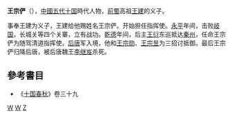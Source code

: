 '''王宗俨'''（{{bd|9世纪||925年||catIdx=W}}），[[中國|中國]][[五代十国|五代十国]]時代人物，[[前蜀|前蜀]]高祖[[王建_(前蜀)|王建]]的义子。

事奉王建为义子，王建给他赐姓名王宗俨。开始担任指挥使。[[永平_(前蜀)|永平]]年间，击败[[岐国|岐国]]，长城关等四个关寨，立有战功。[[乾德_(前蜀)|乾德]]年间，后主[[王衍_(前蜀)|王衍]]东巡抵达[[秦州|秦州]]，任命王宗俨为随驾清道指挥使。[[后唐|后唐]]军入境，他和[[王宗勋|王宗勋]]、[[王宗昱|王宗昱]]为三招讨抵御。最后王宗俨归降后唐，被后唐魏王[[李继岌|李继岌]]杀死。

==參考書目==
*《[[十国春秋|十国春秋]]》卷三十九
[[Category:前蜀官员|W]]
[[Category:五代十国被处决者|W]]
[[Category:王姓|Z]]